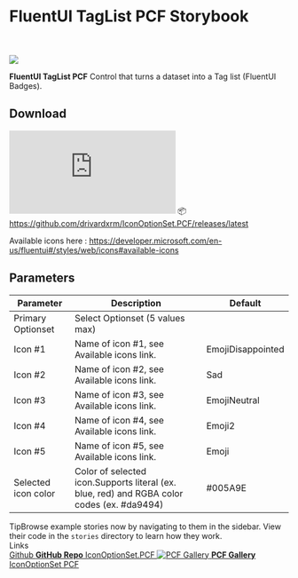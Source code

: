 
<Meta title="Introduction" />

<style>
  {`
    .subheading {
      --mediumdark: '#999999';
      font-weight: 900;
      font-size: 13px;
      color: #999;
      letter-spacing: 6px;
      line-height: 24px;
      text-transform: uppercase;
      margin-bottom: 12px;
      margin-top: 40px;
    }

    .link-list {
      display: grid;
      grid-template-columns: 1fr;
      grid-template-rows: 1fr 1fr;
      row-gap: 10px;
    }

    @media (min-width: 620px) {
      .link-list {
        row-gap: 20px;
        column-gap: 20px;
        grid-template-columns: 1fr 1fr;
      }
    }

    @media all and (-ms-high-contrast:none) {
    .link-list {
        display: -ms-grid;
        -ms-grid-columns: 1fr 1fr;
        -ms-grid-rows: 1fr 1fr;
      }
    }

    .link-item {
      display: block;
      padding: 20px 30px 20px 15px;
      border: 1px solid #00000010;
      border-radius: 5px;
      transition: background 150ms ease-out, border 150ms ease-out, transform 150ms ease-out;
      color: #333333;
      display: flex;
      align-items: flex-start;
    }

    .link-item:hover {
      border-color: #1EA7FD50;
      transform: translate3d(0, -3px, 0);
      box-shadow: rgba(0, 0, 0, 0.08) 0 3px 10px 0;
    }

    .link-item:active {
      border-color: #1EA7FD;
      transform: translate3d(0, 0, 0);
    }

    .link-item strong {
      font-weight: 700;
      display: block;
      margin-bottom: 2px;
    }

    .link-item img {
      height: 40px;
      width: 40px;
      margin-right: 15px;
      flex: none;
    }

    .link-item span {
      font-size: 14px;
      line-height: 20px;
    }

    .tip {
      display: inline-block;
      border-radius: 1em;
      font-size: 11px;
      line-height: 12px;
      font-weight: 700;
      background: #E7FDD8;
      color: #66BF3C;
      padding: 4px 12px;
      margin-right: 10px;
      vertical-align: top;
    }

    .tip-wrapper {
      font-size: 13px;
      line-height: 20px;
      margin-top: 40px;
      margin-bottom: 40px;
    }

    .tip-wrapper code {
      font-size: 12px;
      display: inline-block;
    }
  `}
</style>

# FluentUI TagList PCF Storybook

<br/>
<br/>
<img src="https://raw.githubusercontent.com/drivardxrm/IconOptionSet.PCF/master/iconoptionset.gif"></img>
<br/>

**FluentUI TagList PCF** Control that turns a dataset into a Tag list (FluentUI Badges).

## Download
![GitHub release (latest by date)](https://img.shields.io/github/v/release/drivardxrm/IconOptionSet.PCF)
📦https://github.com/drivardxrm/IconOptionSet.PCF/releases/latest

Available icons here : https://developer.microsoft.com/en-us/fluentui#/styles/web/icons#available-icons 

## Parameters
| Parameter         | Description                                                                                  | Default     |
|-------------------|----------------------------------------------------------------------------------------------|----------   |
| Primary Optionset  | Select Optionset (5 values max)                                                             |             |
| Icon #1    | Name of icon #1, see Available icons link.                                                         | EmojiDisappointed|
| Icon #2   | Name of icon #2, see Available icons link.                                                         | Sad   |
| Icon #3    | Name of icon #3, see Available icons link.                                                        | EmojiNeutral     |
| Icon #4   | Name of icon #4, see Available icons link.                                                              | Emoji2        |
| Icon #5| Name of icon #5, see Available icons link.    | Emoji      |
| Selected icon color| Color of selected icon.Supports literal (ex. blue, red) and RGBA color codes (ex. #da9494)   | #005A9E      |

<div className="tip-wrapper">
  <span className="tip">Tip</span>Browse example stories now by navigating to them in the sidebar.
View their code in the <code>stories</code> directory to learn how they work.
</div>
<div className="subheading">Links</div>
<div className="link-list">
  <a
    className="link-item"
    href="https://github.com/drivardxrm/IconOptionSet.PCF"
    target="_blank"
  >
  Github
    <GitHub width={128} height={128} />
    <span>
      <strong>GitHub Repo</strong>
      IconOptionSet.PCF
    </span>
  </a>
  <a
    className="link-item"
    href="https://pcf.gallery/optionset-icons/"
    target="_blank"
  >
    <img src="https://pcf.gallery/assets/images/logo.png" alt="PCF Gallery" />
    <span>
      <strong>PCF Gallery</strong>
      IconOptionSet PCF
    </span>
  </a>
</div> 